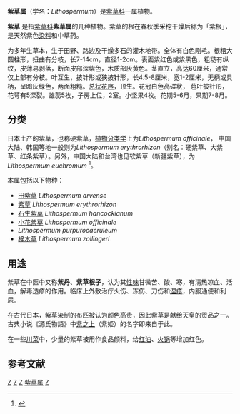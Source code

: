 {{Automatic taxobox
| taxon = Lithospermum
| image = Nawrot czerwonoblekitny Lithospermum purpurocaeruceum.jpg
| image_caption = ''Lithospermum purpurocaeruleum''
| authority = [[L.|L.]]
}}
'''紫草属'''（学名：''Lithospermum''）是[[紫草科|紫草科]]一属植物。

'''紫草''' 是指[[紫草科|紫草科]]'''紫草属'''的几种植物。紫草的根在春秋季采挖干燥后称为「紫根」，是天然紫色[[染料|染料]]和中草药。

为多年生草本，生于田野、路边及干燥多石的灌木地带。全体有白色刚毛。根粗大圆柱形，扭曲有分枝，长7-14cm，直径1-2cm。表面紫红色或紫黑色，粗糙有纵纹，皮薄易剥落，断面皮部深紫色，木质部灰黄色。茎直立，高达60厘米，通常仅上部有分枝。叶互生，披针形或狭披针形，长4.5-8厘米，宽1-2厘米，无柄或具柄，呈暗灰绿色，两面粗糙。[[总状花序|总状花序]]，顶生。花冠白色高碟状， 苞叶披针形，花萼有5深裂。雄蕊5枚，子房上位，2室。小坚果4枚。花期5-6月，果期7-8月。

== 分类 ==
日本土产的紫草，也称硬紫草，[[植物分类学|植物分类学]]上为''Lithospermum officinale''， 中国大陆、韩国等地一般则为''Lithospermum erythrorhizon''（别名：硬紫草、大紫草、红条紫草）。另外，中国大陆和台湾也见软紫草（新疆紫草），为''Lithospermum euchromum'' <ref>{{Cite web |url=http://www.ohayoo.com.tw/%B5%B5%AF%F3%A4%A7%A5%CD%C3%C4%AC%E3%A8s.htm |title=紫草之生藥研究 |access-date=2007-10-02 |archive-date=2017-04-12 |archive-url=https://web.archive.org/web/20170412121315/http://www.ohayoo.com.tw/%B5%B5%AF%F3%A4%A7%A5%CD%C3%C4%AC%E3%A8s.htm |dead-url=yes }}</ref>。

本属包括以下物种：
* [[田紫草|田紫草]] ''Lithospermum arvense''
* [[紫草|紫草]] ''Lithospermum erythrorhizon''
* [[石生紫草|石生紫草]] ''Lithospermum hancockianum''
* [[小花紫草|小花紫草]] ''Lithospermum officinale''
* ''Lithospermum purpurocaeruleum''
* [[梓木草|梓木草]] ''Lithospermum zollingeri''

== 用途 ==
{{medical}}
紫草在中医中又称'''紫丹'''、'''紫草根子'''，认为其[[性味|性味]]甘微苦、酸、寒，有清热凉血、活血，解毒透疹的作用。临床上外敷治疗火伤、冻伤、刀伤和[[湿疹|湿疹]]，内服通便和利尿。

在古代日本，紫草染制的布匹被认为颜色高贵，因此紫草是献给天皇的贡品之一。古典小说《源氏物語》中[[紫之上|紫之上]]（紫姬）的名字即来自于此。

在一些[[川菜|川菜]]中，少量的紫草被用作食品颜料，给[[红油|红油]]、[[火锅|火锅]]等增加红色。

== 参考文献 ==
{{reflist}}
{{Taxonbar|from=Q932776}}

[[Category:中药|Z]]
[[Category:染料|Z]]
[[Category:紫草科|Z]]
[[Category:紫草属|]]
[[Category:卡尔·林奈命名的生物分类|Z]]
